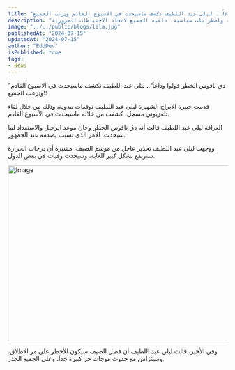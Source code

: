 ```yaml
---
title: "دق ناقوس الخطړ قولوا وداعاً.. ليلى عبد اللطيف تكشف ماسيحدث في الاسبوع القادم وټرعب الجميع!!"
description: "تكشف ليلى عبد اللطيف توقعات صادمة حول مستقبل العالم، محذرة من كوارث طبيعية واضطرابات سياسية، داعية الجميع لاتخاذ الاحتياطات الضرورية."
image: "../../public/blogs/lila.jpg"
publishedAt: "2024-07-15"
updatedAt: "2024-07-15"
author: "EddDev"
isPublished: true
tags:
- News
---
```


"دق ناقوس الخطړ قولوا وداعاً".. ليلى عبد اللطيف تكشف ماسيحدث في الاسبوع القادم وټرعب الجميع!!
 

قدمت خبيرة الابراج الشهيرة ليلى عبد اللطيف توقعات مدوية، وذلك من خلال لقاء تلفزيوني مسجل، كشفت من خلاله ماسيحدث في الأسبوع القادم.

العرافة ليلى عبد اللطيف قالت أنه دق ناقوس الخطړ وحان موعد الرحيل والاستعداد لما سيحدث، الأمر الذي تسبب پصدمة عند الجمهور.

 

ووجهت ليلى عبد اللطيف تحذير عاجل من موسم الصيف، مشيرة أن درجات الحرارة سترتفع بشكل كبير للغاية، وسيحدث وفيات في بعض الدول.

<Image 
  src="/blogs/lila-02.jpg"
  width="718"
  height="404"
  alt="Image"
  sizes="100vw"
/>


وفي الأخير، قالت ليلى عبد اللطيف أن فصل الصيف سيكون الأخطر على مر الاطلاق، وسيتزامن مع حدوث موجات حر كبيرة جداً، وعلى الجميع الحذر.